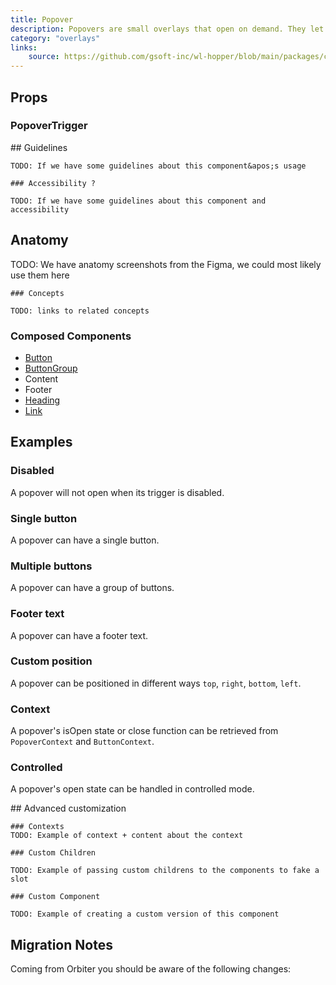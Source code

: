 ```yaml
---
title: Popover
description: Popovers are small overlays that open on demand. They let users access additional content and actions without cluttering the page.
category: "overlays"
links:
    source: https://github.com/gsoft-inc/wl-hopper/blob/main/packages/components/src/overlays/src/Popover.tsx
---
```


<Example src="overlays/Popover/docs/preview" isOpen />

## Props

<PropTable component="Popover" />

### PopoverTrigger
<PropTable component="PopoverTrigger" />

<FeatureFlag flag="next">
    ## Guidelines

    TODO: If we have some guidelines about this component&apos;s usage

    ### Accessibility ?

    TODO: If we have some guidelines about this component and accessibility
</FeatureFlag>

## Anatomy

<FeatureFlag flag="rc">
    TODO: We have anatomy screenshots from the Figma, we could most likely use them here

    ### Concepts

    TODO: links to related concepts
</FeatureFlag>

### Composed Components

- [Button](./Button)
- [ButtonGroup](./ButtonGroup)
- Content
- Footer
- [Heading](./Heading)
- [Link](./Link)

## Examples

### Disabled

A popover will not open when its trigger is disabled.

<Example src="overlays/Popover/docs/disabled" />

### Single button

A popover can have a single button.

<Example src="overlays/Popover/docs/button" />

### Multiple buttons

A popover can have a group of buttons.

<Example src="overlays/Popover/docs/buttons" />

### Footer text

A popover can have a footer text.

<Example src="overlays/Popover/docs/footer" />

### Custom position

A popover can be positioned in different ways `top`, `right`, `bottom`, `left`.

<Example src="overlays/Popover/docs/positions" />

### Context

A popover&apos;s isOpen state or close function can be retrieved from `PopoverContext` and `ButtonContext`.

<Example src="overlays/Popover/docs/context" />

### Controlled

A popover&apos;s open state can be handled in controlled mode.

<Example src="overlays/Popover/docs/controlled" />

<FeatureFlag flag="next">
    ## Advanced customization

    ### Contexts
    TODO: Example of context + content about the context

    ### Custom Children

    TODO: Example of passing custom childrens to the components to fake a slot

    ### Custom Component

    TODO: Example of creating a custom version of this component
</FeatureFlag>

## Migration Notes

Coming from Orbiter you should be aware of the following changes:

<MigrateGuide src="overlays/Popover/docs/migration-notes" />
